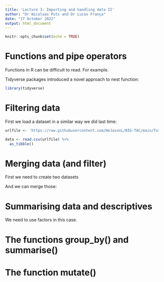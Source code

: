 ```yaml
---
title: 'Lecture 3: Importing and handling data II'
author: "Dr Nicolaas Puts and Dr Lucas França"
date: "17 October 2022"
output: html_document
---
```


```r
knitr::opts_chunk$set(echo = TRUE)
```

# Functions and pipe operators

Functions in R can be difficult to read. For example.



Tidyverse packages introduced a novel approach to nest function:

```r
library(tidyverse)
```



# Filtering data

First we load a dataset in a similar way we did last time:

```r
urlfile <- 'https://raw.githubusercontent.com/HeJasonL/BIG-TAC/main/TutorialData.csv' #this loads a csv file called TutorialData and puts it into urlfile

data <- read.csv(urlfile) %>% 
  as_tibble()
```




# Merging data (and filter)

First we need to create two datasets 



And we can merge those:



# Summarising data and descriptives



We need to use factors in this case.



# The functions group_by() and summarise()





# The function mutate()



